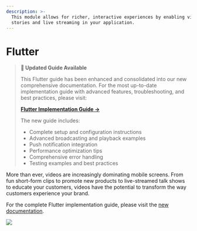 ```yaml
---
description: >-
  This module allows for richer, interactive experiences by enabling video
  stories and live streaming in your application.
---
```


# Flutter

> **📍 Updated Guide Available**
>
> This Flutter guide has been enhanced and consolidated into our new comprehensive documentation. For the most up-to-date implementation guide with advanced features, troubleshooting, and best practices, please visit:
>
> **[Flutter Implementation Guide →](/social-plus-sdk/video-new/platform-specific/flutter-specific)**
>
> The new guide includes:
> - Complete setup and configuration instructions
> - Advanced broadcasting and playback examples
> - Push notification integration
> - Performance optimization tips
> - Comprehensive error handling
> - Testing examples and best practices

More than ever, videos are increasingly dominating mobile screens. From fun short-form clips to promote new products to live-streamed talk shows to educate your customers, videos have the potential to transform the way customers experience your brand.

For the complete Flutter implementation guide, please visit the [new documentation](/social-plus-sdk/video-new/platform-specific/flutter-specific).

![](<../../../.gitbook/assets/image (4) (1) (1) (1) (1).png>)

